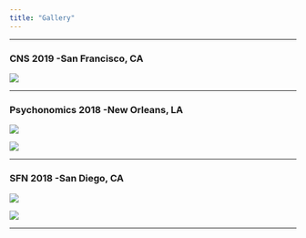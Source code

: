 ```yaml
---
title: "Gallery"
---
```

 ***

### CNS 2019 -San Francisco, CA

![](imgs/2.jpg)

***

### Psychonomics 2018 -New Orleans, LA

![](imgs/4.jpeg)

![](imgs/7.jpeg)

***

### SFN 2018 -San Diego, CA

![](imgs/5.jpeg)

![](imgs/6.jpeg)

***

